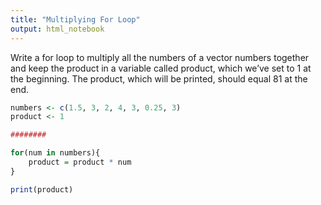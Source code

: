 ```yaml
---
title: "Multiplying For Loop"
output: html_notebook
---
```


Write a for loop to multiply all the numbers of a vector numbers together and keep the product in a variable called product, which we’ve set to 1 at the beginning. The product, which will be printed, should equal 81 at the end.

```r
numbers <- c(1.5, 3, 2, 4, 3, 0.25, 3)
product <- 1

########

for(num in numbers){
    product = product * num
}

print(product)



```
